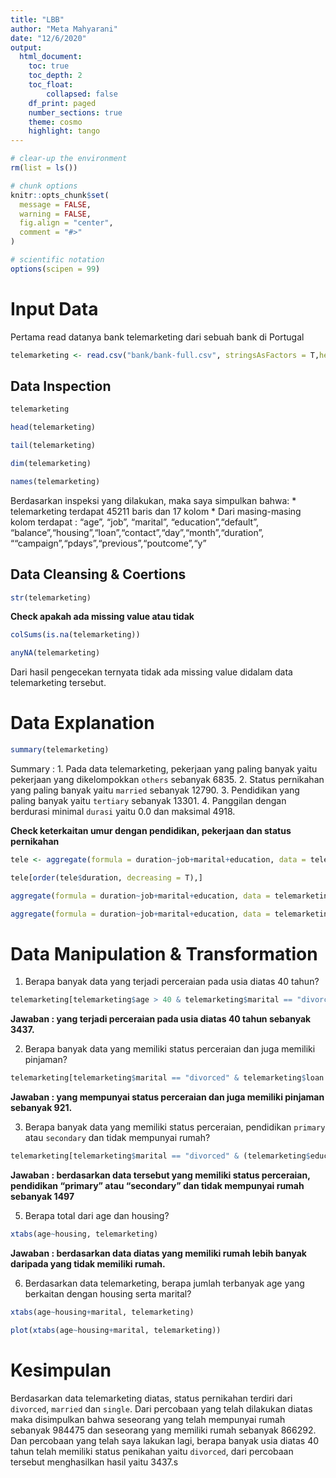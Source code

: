 ---
title: "LBB"
author: "Meta Mahyarani"
date: "12/6/2020"
output: 
  html_document:
    toc: true
    toc_depth: 2
    toc_float: 
        collapsed: false
    df_print: paged 
    number_sections: true
    theme: cosmo
    highlight: tango
---

```{r setup, include=FALSE}
# clear-up the environment
rm(list = ls())

# chunk options
knitr::opts_chunk$set(
  message = FALSE,
  warning = FALSE,
  fig.align = "center",
  comment = "#>"
)

# scientific notation
options(scipen = 99)
```

# Input Data

Pertama read datanya bank telemarketing dari sebuah bank di Portugal

```{r}
telemarketing <- read.csv("bank/bank-full.csv", stringsAsFactors = T,header=TRUE, sep=";")
```

## Data Inspection

```{r}
telemarketing
```


```{r}
head(telemarketing)
```

```{r}
tail(telemarketing)
```

```{r}
dim(telemarketing)
```

```{r}
names(telemarketing)
```

Berdasarkan inspeksi yang dilakukan, maka saya simpulkan bahwa:
* telemarketing terdapat 45211 baris dan 17 kolom
* Dari masing-masing kolom terdapat : "age", "job", "marital", "education","default", "balance","housing","loan","contact","day","month","duration", ""campaign","pdays","previous","poutcome","y"

## Data Cleansing & Coertions

```{r}
str(telemarketing)
```

**Check apakah ada missing value atau tidak**

```{r}
colSums(is.na(telemarketing))
```

```{r}
anyNA(telemarketing)
```

Dari hasil pengecekan ternyata tidak ada missing value didalam data telemarketing tersebut.

# Data Explanation

```{r}
summary(telemarketing)
```

Summary :
1. Pada data telemarketing, pekerjaan yang paling banyak yaitu pekerjaan yang dikelompokkan `others` sebanyak 6835.
2. Status pernikahan yang paling banyak yaitu `married` sebanyak 12790.
3. Pendidikan yang paling banyak yaitu `tertiary` sebanyak 13301.
4. Panggilan dengan berdurasi minimal `durasi` yaitu 0.0 dan maksimal 4918. 

**Check keterkaitan umur dengan pendidikan, pekerjaan dan status pernikahan**
```{r}
tele <- aggregate(formula = duration~job+marital+education, data = telemarketing, FUN = mean)

tele[order(tele$duration, decreasing = T),]
```
```{r}
aggregate(formula = duration~job+marital+education, data = telemarketing, FUN = var)
```

```{r}
aggregate(formula = duration~job+marital+education, data = telemarketing, FUN = sd)
```

# Data Manipulation & Transformation
1. Berapa banyak data yang terjadi perceraian pada usia diatas 40 tahun?

```{r}
telemarketing[telemarketing$age > 40 & telemarketing$marital == "divorced",]
```

**Jawaban : yang terjadi perceraian pada usia diatas 40 tahun sebanyak 3437.**

2. Berapa banyak data yang memiliki status perceraian dan juga memiliki pinjaman?

```{r}
telemarketing[telemarketing$marital == "divorced" & telemarketing$loan == "yes",]
```

**Jawaban : yang mempunyai status perceraian dan juga memiliki pinjaman sebanyak 921.**

3. Berapa banyak data yang memiliki status perceraian, pendidikan `primary` atau `secondary` dan tidak mempunyai rumah?

```{r}
telemarketing[telemarketing$marital == "divorced" & (telemarketing$education == "primary" | telemarketing$education == "secondary") & telemarketing$housing == "no",]
```
**Jawaban : berdasarkan data tersebut yang memiliki status perceraian, pendidikan "primary" atau "secondary" dan tidak mempunyai rumah sebanyak 1497**


5. Berapa total dari age dan housing?

```{r}
xtabs(age~housing, telemarketing)
```

**Jawaban : berdasarkan data diatas yang memiliki rumah lebih banyak daripada yang tidak memiliki rumah.**

6. Berdasarkan data telemarketing, berapa jumlah terbanyak age yang berkaitan dengan housing serta marital?

```{r}
xtabs(age~housing+marital, telemarketing)
```

```{r}
plot(xtabs(age~housing+marital, telemarketing))
```

# Kesimpulan
Berdasarkan data telemarketing diatas, status pernikahan terdiri dari `divorced`, `married` dan `single`. Dari percobaan yang telah dilakukan diatas maka disimpulkan bahwa seseorang yang telah mempunyai rumah sebanyak 984475 dan seseorang yang memiliki rumah sebanyak 866292. Dan percobaan yang telah saya lakukan lagi, berapa banyak usia diatas 40 tahun telah memiliki status penikahan yaitu `divorced`, dari percobaan tersebut menghasilkan hasil yaitu  3437.s